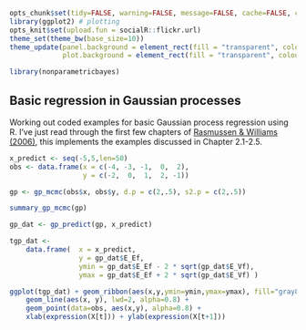 


```r
opts_chunk$set(tidy=FALSE, warning=FALSE, message=FALSE, cache=FALSE, comment=NA)
library(ggplot2) # plotting 
opts_knit$set(upload.fun = socialR::flickr.url)
theme_set(theme_bw(base_size=10))
theme_update(panel.background = element_rect(fill = "transparent", colour = NA),
             plot.background = element_rect(fill = "transparent", colour = NA))

library(nonparametricbayes)
```


Basic regression in Gaussian processes  
---------------------------------------

Working out coded examples for basic Gaussian process regression using R.  I've just read through the first few chapters of [Rasmussen & Williams (2006)](http://www.GaussianProcess.org/gpml), this implements the examples discussed in Chapter 2.1-2.5.  

<!-- Also motivated by [James Keirstead](http://www.jameskeirstead.ca/r/gaussian-process-regression-with-r/), with cleaner code.  -->


```r
x_predict <- seq(-5,5,len=50)
obs <- data.frame(x = c(-4, -3, -1,  0,  2),
                  y = c(-2,  0,  1,  2, -1))
```



```r
gp <- gp_mcmc(obs$x, obs$y, d.p = c(2,.5), s2.p = c(2,.5))
```


```r
summary_gp_mcmc(gp)
```


```r
gp_dat <- gp_predict(gp, x_predict)
```


```r
tgp_dat <- 
    data.frame(  x = x_predict, 
                 y = gp_dat$E_Ef, 
                 ymin = gp_dat$E_Ef - 2 * sqrt(gp_dat$E_Vf), 
                 ymax = gp_dat$E_Ef + 2 * sqrt(gp_dat$E_Vf) )

ggplot(tgp_dat) + geom_ribbon(aes(x,y,ymin=ymin,ymax=ymax), fill="gray80") +
    geom_line(aes(x, y), lwd=2, alpha=0.8) + 
    geom_point(data=obs, aes(x,y), alpha=0.8) + 
    xlab(expression(X[t])) + ylab(expression(X[t+1])) 
```
